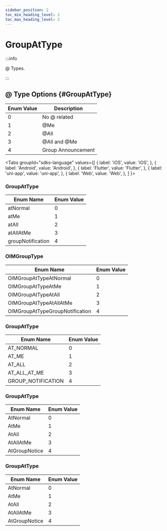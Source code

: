 ```yaml
---
sidebar_position: 2
toc_min_heading_level: 2
toc_max_heading_level: 2
---
```


# GroupAtType

:::info

@ Types.

:::

## @ Type Options {#GroupAtType}

| Enum Value | Description          |
| ---------- | -------------------- |
| 0          | No @ related         |
| 1          | @Me                  |
| 2          | @All                 |
| 3          | @All and @Me         |
| 4          | Group Announcement   |

<Tabs
groupId="sdks-language"
values={[
{ label: 'iOS', value: 'iOS', },
{ label: 'Android', value: 'Android', },
{ label: 'Flutter', value: 'Flutter', },
{ label: 'uni-app', value: 'uni-app', },
{ label: 'Web', value: 'Web', },
]
}>

<TabItem value="Flutter">

### GroupAtType

| Enum Name           | Enum Value |
| ------------------- | ---------- |
| atNormal            | 0          |
| atMe                | 1          |
| atAll               | 2          |
| atAllAtMe           | 3          |
| groupNotification   | 4          |

</TabItem>

<TabItem value="iOS">

### OIMGroupType

| Enum Name                        | Enum Value |
| -------------------------------  | ---------- |
| OIMGroupAtTypeAtNormal           | 0          |
| OIMGroupAtTypeAtMe               | 1          |
| OIMGroupAtTypeAtAll              | 2          |
| OIMGroupAtTypeAtAllAtMe          | 3          |
| OIMGroupAtTypeGroupNotification  | 4          |

</TabItem>

<TabItem value="Android">

### GroupAtType

| Enum Name           | Enum Value |
| ------------------- | ---------- |
| AT_NORMAL           | 0          |
| AT_ME               | 1          |
| AT_ALL              | 2          |
| AT_ALL_AT_ME        | 3          |
| GROUP_NOTIFICATION  | 4          |

</TabItem>

<TabItem value="Web">

### GroupAtType

| Enum Name       | Enum Value |
| --------------- | ---------- |
| AtNormal        | 0          |
| AtMe            | 1          |
| AtAll           | 2          |
| AtAllAtMe       | 3          |
| AtGroupNotice   | 4          |

</TabItem>

<TabItem value="uni-app">

### GroupAtType

| Enum Name       | Enum Value |
| --------------- | ---------- |
| AtNormal        | 0          |
| AtMe            | 1          |
| AtAll           | 2          |
| AtAllAtMe       | 3          |
| AtGroupNotice   | 4          |

</TabItem>

</Tabs>